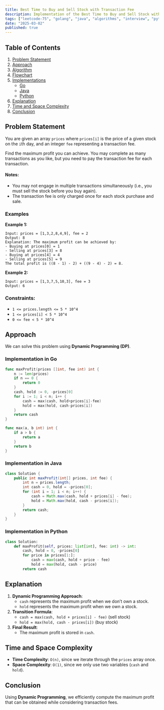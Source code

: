 ```yaml
---
title: Best Time to Buy and Sell Stock with Transaction Fee
description: Implementation of the Best Time to Buy and Sell Stock with Transaction Fee algorithm in Go and Java.
tags: ["leetcode-75", "golang", "java", "algorithms", "interview", "python", "leetcode"]
date: "2025-03-02"
published: true
---
```


## Table of Contents

1. [Problem Statement](#problem-statement)
2. [Approach](#approach)
3. [Algorithm](#algorithm)
4. [Flowchart](#flowchart)
5. [Implementations](#implementations)
   - [Go](#implementation-in-go)
   - [Java](#implementation-in-java)
   - [Python](#implementation-in-python)
6. [Explanation](#explanation)
7. [Time and Space Complexity](#time-and-space-complexity)
8. [Conclusion](#conclusion)

## Problem Statement


You are given an array `prices` where `prices[i]` is the price of a given stock on the `i`th day, and an integer `fee` representing a transaction fee.

Find the maximum profit you can achieve. You may complete as many transactions as you like, but you need to pay the transaction fee for each transaction.

#### Notes:
- You may not engage in multiple transactions simultaneously (i.e., you must sell the stock before you buy again).
- The transaction fee is only charged once for each stock purchase and sale.

### Examples

**Example 1:**

```
Input: prices = [1,3,2,8,4,9], fee = 2
Output: 8
Explanation: The maximum profit can be achieved by:
- Buying at prices[0] = 1
- Selling at prices[3] = 8
- Buying at prices[4] = 4
- Selling at prices[5] = 9
The total profit is ((8 - 1) - 2) + ((9 - 4) - 2) = 8.
```

**Example 2:**

```
Input: prices = [1,3,7,5,10,3], fee = 3
Output: 6
```

### Constraints:
- `1 <= prices.length <= 5 * 10^4`
- `1 <= prices[i] < 5 * 10^4`
- `0 <= fee < 5 * 10^4`

## Approach

We can solve this problem using **Dynamic Programming (DP)**.

### Implementation in Go

```go
func maxProfit(prices []int, fee int) int {
    n := len(prices)
    if n == 0 {
        return 0
    }
    cash, hold := 0, -prices[0]
    for i := 1; i < n; i++ {
        cash = max(cash, hold+prices[i]-fee)
        hold = max(hold, cash-prices[i])
    }
    return cash
}

func max(a, b int) int {
    if a > b {
        return a
    }
    return b
}
```

### Implementation in Java

```java
class Solution {
    public int maxProfit(int[] prices, int fee) {
        int n = prices.length;
        int cash = 0, hold = -prices[0];
        for (int i = 1; i < n; i++) {
            cash = Math.max(cash, hold + prices[i] - fee);
            hold = Math.max(hold, cash - prices[i]);
        }
        return cash;
    }
}
```

### Implementation in Python

```python
class Solution:
    def maxProfit(self, prices: list[int], fee: int) -> int:
        cash, hold = 0, -prices[0]
        for price in prices[1:]:
            cash = max(cash, hold + price - fee)
            hold = max(hold, cash - price)
        return cash
```

## Explanation

1. **Dynamic Programming Approach**:
   - `cash` represents the maximum profit when we don’t own a stock.
   - `hold` represents the maximum profit when we own a stock.
2. **Transition Formula**:
   - `cash = max(cash, hold + prices[i] - fee)` (sell stock)
   - `hold = max(hold, cash - prices[i])` (buy stock)
3. **Final Result**:
   - The maximum profit is stored in `cash`.

## Time and Space Complexity

- **Time Complexity**: `O(n)`, since we iterate through the `prices` array once.
- **Space Complexity**: `O(1)`, since we only use two variables (`cash` and `hold`).

## Conclusion

Using **Dynamic Programming**, we efficiently compute the maximum profit that can be obtained while considering transaction fees.

